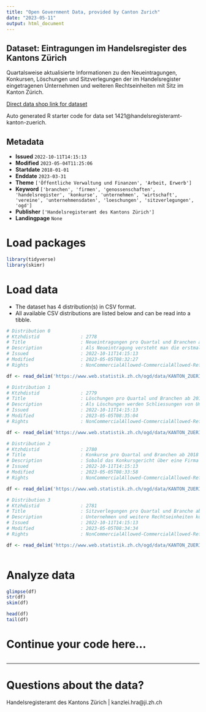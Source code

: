 ```yaml
---
title: "Open Government Data, provided by Canton Zurich"
date: "2023-05-11"
output: html_document
---
```


## Dataset: Eintragungen im Handelsregister des Kantons Zürich

Quartalsweise aktualisierte Informationen zu den Neueintragungen, Konkursen, Löschungen und Sitzverlegungen der im Handelsregister eingetragenen Unternehmen und weiteren Rechtseinheiten mit Sitz im Kanton Zürich.

[Direct data shop link for dataset](https://www.zh.ch/de/politik-staat/opendata.html#/datasets/1421@handelsregisteramt-kanton-zuerich)

Auto generated R starter code for data set 1421@handelsregisteramt-kanton-zuerich.

## Metadata

- **Issued** `2022-10-11T14:15:13`
- **Modified** `2023-05-04T11:25:06`
- **Startdate** `2018-01-01`
- **Enddate** `2023-03-31`
- **Theme** `['Öffentliche Verwaltung und Finanzen', 'Arbeit, Erwerb']`
- **Keyword** `['branchen', 'firmen', 'genossenschaften', 'handelsregister', 'konkurse', 'unternehmen', 'wirtschaft', 'vereine', 'unternehmensdaten', 'loeschungen', 'sitzverlegungen', 'ogd']`
- **Publisher** `['Handelsregisteramt des Kantons Zürich']`
- **Landingpage** `None`


# Load packages

```r

library(tidyverse)
library(skimr)

```

# Load data

-   The dataset has 4 distribution(s) in CSV format.
-   All available CSV distributions are listed below and can be read into a tibble.

```r

# Distribution 0
# Ktzhdistid               : 2778
# Title                    : Neueintragungen pro Quartal und Branchen ab 2018
# Description              : Als Neueintragung versteht man die erstmalige Erfassung von Unternehmen und weiteren Rechtseinheiten im Handelsregister.
# Issued                   : 2022-10-11T14:15:13
# Modified                 : 2023-05-05T08:32:27
# Rights                   : NonCommercialAllowed-CommercialAllowed-ReferenceRequired

df <- read_delim('https://www.web.statistik.zh.ch/ogd/data/KANTON_ZUERICH_HRA_Neueintragungen.csv')

# Distribution 1
# Ktzhdistid               : 2779
# Title                    : Löschungen pro Quartal und Branchen ab 2018
# Description              : Als Löschungen werden Schliessungen von Unternehmen und weiteren Rechtseinheiten erfasst. Darunter fallen auch Löschungen von Amtes wegen sowie  aufgrund eines Fusionsverfahrens.
# Issued                   : 2022-10-11T14:15:13
# Modified                 : 2023-05-05T08:35:04
# Rights                   : NonCommercialAllowed-CommercialAllowed-ReferenceRequired

df <- read_delim('https://www.web.statistik.zh.ch/ogd/data/KANTON_ZUERICH_HRA_Loeschungen.csv')

# Distribution 2
# Ktzhdistid               : 2780
# Title                    : Konkurse pro Quartal und Branchen ab 2018
# Description              : Sobald das Konkursgericht über eine Firma den Konkurs eröffnet hat, wird ein Konkursfall registriert. Wird das Verfahren eingestellt und zu einem späteren Zeitpunkt ein neues Konkursverfahren eröffnet, wird diese  Konkurseröffnung erneut gezählt.
# Issued                   : 2022-10-11T14:15:13
# Modified                 : 2023-05-05T08:33:58
# Rights                   : NonCommercialAllowed-CommercialAllowed-ReferenceRequired

df <- read_delim('https://www.web.statistik.zh.ch/ogd/data/KANTON_ZUERICH_HRA_Konkurse.csv')

# Distribution 3
# Ktzhdistid               : 2781
# Title                    : Sitzverlegungen pro Quartal und Branche ab 2018
# Description              : Unternehmen und weitere Rechtseinheiten können ihre Domiziladresse ändern. Sobald ein Wechsel über die Kantonsgrenzen erfolgt, wechselt die Zuständigkeit des kantonalen Handelsregisters. Verlegt ein im Zürcher Handelsregister eingetragenes Unternehmen sein Domizil in einen anderen Kanton, wird dies als Wegzug aus dem Kanton Zürich gezählt. Umgekehrt hat eine Domiziländerung in eine Zürcher Gemeinde einen Eintrag im Zürcher Handelsregister zur Folge, was als Zuzug in den Kanton Zürich ausgewiesen wird.
# Issued                   : 2022-10-11T14:15:13
# Modified                 : 2023-05-05T08:34:34
# Rights                   : NonCommercialAllowed-CommercialAllowed-ReferenceRequired

df <- read_delim('https://www.web.statistik.zh.ch/ogd/data/KANTON_ZUERICH_HRA_Sitzverlegungen.csv')



```

# Analyze data

```r

glimpse(df)
str(df)
skim(df)

head(df)
tail(df)

```

# Continue your code here...

```r

```

------------------------------------------------------------------------

# Questions about the data?

Handelsregisteramt des Kantons Zürich | kanzlei.hra@ji.zh.ch
